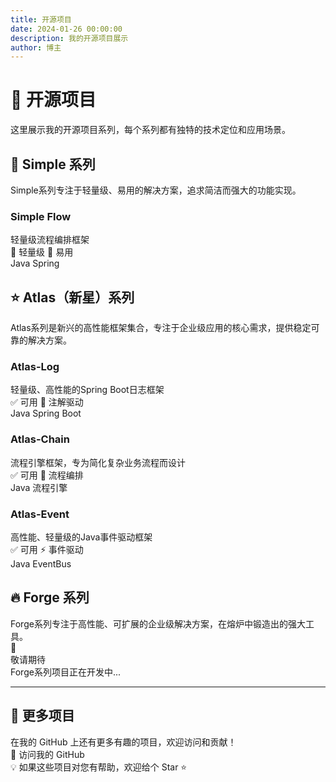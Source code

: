 ```yaml
---
title: 开源项目
date: 2024-01-26 00:00:00
description: 我的开源项目展示
author: 博主
---
```



# 🚀 开源项目

这里展示我的开源项目系列，每个系列都有独特的技术定位和应用场景。

## 🔧 Simple 系列

<div style={{ 
  padding: '1rem', 
  background: '#f0f9ff', 
  borderRadius: '8px', 
  border: '2px solid #bae6fd',
  marginBottom: '1rem'
}}>
  <div style={{ fontSize: '0.875rem', color: '#0c4a6e', lineHeight: '1.6' }}>
    Simple系列专注于轻量级、易用的解决方案，追求简洁而强大的功能实现。
  </div>
</div>

<div style={{ 
  display: 'grid', 
  gridTemplateColumns: 'repeat(auto-fit, minmax(300px, 1fr))', 
  gap: '1.5rem', 
  marginBottom: '3rem' 
}}>

<div style={{
  padding: '1rem',
  border: '1px solid #e5e7eb',
  borderRadius: '8px',
  background: '#ffffff',
  boxShadow: '0 1px 3px 0 rgba(0, 0, 0, 0.1)',
  transition: 'all 0.3s ease'
}}>
  <div style={{ marginBottom: '1rem' }}>
    <h3 style={{ margin: 0, fontSize: '1.1rem', fontWeight: '600', color: '#1f2937', marginBottom: '0.5rem' }}>
      <Link href="https://github.com/nemoob/simpleflow" style={{ textDecoration: 'none', color: '#1f2937' }}>
        Simple Flow
      </Link>
    </h3>
    <div style={{ fontSize: '0.875rem', color: '#6b7280' }}>
      轻量级流程编排框架
    </div>
  </div>
  <div style={{ display: 'flex', justifyContent: 'space-between', alignItems: 'center', fontSize: '0.75rem', color: '#9ca3af' }}>
    <div style={{ display: 'flex', gap: '1rem' }}>
      <span>🚀 轻量级</span>
      <span>🔧 易用</span>
    </div>
    <div style={{ display: 'flex', gap: '0.5rem' }}>
      <span style={{ backgroundColor: '#f97316', color: '#ffffff', padding: '0.125rem 0.5rem', borderRadius: '12px', fontSize: '0.7rem' }}>Java</span>
      <span style={{ backgroundColor: '#22c55e', color: '#ffffff', padding: '0.125rem 0.5rem', borderRadius: '12px', fontSize: '0.7rem' }}>Spring</span>
    </div>
  </div>
</div>

</div>

## ⭐ Atlas（新星）系列

<div style={{ 
  padding: '1rem', 
  background: '#fef3c7', 
  borderRadius: '8px', 
  border: '2px solid #fbbf24',
  marginBottom: '1rem'
}}>
  <div style={{ fontSize: '0.875rem', color: '#92400e', lineHeight: '1.6' }}>
    Atlas系列是新兴的高性能框架集合，专注于企业级应用的核心需求，提供稳定可靠的解决方案。
  </div>
</div>

<div style={{ 
  display: 'grid', 
  gridTemplateColumns: 'repeat(auto-fit, minmax(300px, 1fr))', 
  gap: '1.5rem', 
  marginBottom: '3rem' 
}}>

<div style={{
  padding: '1rem',
  border: '1px solid #e5e7eb',
  borderRadius: '8px',
  background: '#ffffff',
  boxShadow: '0 1px 3px 0 rgba(0, 0, 0, 0.1)',
  transition: 'all 0.3s ease'
}}>
  <div style={{ marginBottom: '1rem' }}>
    <h3 style={{ margin: 0, fontSize: '1.1rem', fontWeight: '600', color: '#1f2937', marginBottom: '0.5rem' }}>
      <Link href="https://github.com/nemoob/atlas-log" style={{ textDecoration: 'none', color: '#1f2937' }}>
        Atlas-Log
      </Link>
    </h3>
    <div style={{ fontSize: '0.875rem', color: '#6b7280' }}>
      轻量级、高性能的Spring Boot日志框架
    </div>
  </div>
  <div style={{ display: 'flex', justifyContent: 'space-between', alignItems: 'center', fontSize: '0.75rem', color: '#9ca3af' }}>
    <div style={{ display: 'flex', gap: '1rem' }}>
      <span>✅ 可用</span>
      <span>📝 注解驱动</span>
    </div>
    <div style={{ display: 'flex', gap: '0.5rem' }}>
      <span style={{ backgroundColor: '#f97316', color: '#ffffff', padding: '0.125rem 0.5rem', borderRadius: '12px', fontSize: '0.7rem' }}>Java</span>
      <span style={{ backgroundColor: '#22c55e', color: '#ffffff', padding: '0.125rem 0.5rem', borderRadius: '12px', fontSize: '0.7rem' }}>Spring Boot</span>
    </div>
  </div>
</div>

<div style={{
  padding: '1rem',
  border: '1px solid #e5e7eb',
  borderRadius: '8px',
  background: '#ffffff',
  boxShadow: '0 1px 3px 0 rgba(0, 0, 0, 0.1)',
  transition: 'all 0.3s ease'
}}>
  <div style={{ marginBottom: '1rem' }}>
    <h3 style={{ margin: 0, fontSize: '1.1rem', fontWeight: '600', color: '#1f2937', marginBottom: '0.5rem' }}>
      <Link href="https://github.com/nemoob/atlas-chain" style={{ textDecoration: 'none', color: '#1f2937' }}>
        Atlas-Chain
      </Link>
    </h3>
    <div style={{ fontSize: '0.875rem', color: '#6b7280' }}>
      流程引擎框架，专为简化复杂业务流程而设计
    </div>
  </div>
  <div style={{ display: 'flex', justifyContent: 'space-between', alignItems: 'center', fontSize: '0.75rem', color: '#9ca3af' }}>
    <div style={{ display: 'flex', gap: '1rem' }}>
      <span>✅ 可用</span>
      <span>🔧 流程编排</span>
    </div>
    <div style={{ display: 'flex', gap: '0.5rem' }}>
      <span style={{ backgroundColor: '#f97316', color: '#ffffff', padding: '0.125rem 0.5rem', borderRadius: '12px', fontSize: '0.7rem' }}>Java</span>
      <span style={{ backgroundColor: '#3b82f6', color: '#ffffff', padding: '0.125rem 0.5rem', borderRadius: '12px', fontSize: '0.7rem' }}>流程引擎</span>
    </div>
  </div>
</div>

<div style={{
  padding: '1rem',
  border: '1px solid #e5e7eb',
  borderRadius: '8px',
  background: '#ffffff',
  boxShadow: '0 1px 3px 0 rgba(0, 0, 0, 0.1)',
  transition: 'all 0.3s ease'
}}>
  <div style={{ marginBottom: '1rem' }}>
    <h3 style={{ margin: 0, fontSize: '1.1rem', fontWeight: '600', color: '#1f2937', marginBottom: '0.5rem' }}>
      <Link href="https://github.com/nemoob/atlas-event" style={{ textDecoration: 'none', color: '#1f2937' }}>
        Atlas-Event
      </Link>
    </h3>
    <div style={{ fontSize: '0.875rem', color: '#6b7280' }}>
      高性能、轻量级的Java事件驱动框架
    </div>
  </div>
  <div style={{ display: 'flex', justifyContent: 'space-between', alignItems: 'center', fontSize: '0.75rem', color: '#9ca3af' }}>
    <div style={{ display: 'flex', gap: '1rem' }}>
      <span>✅ 可用</span>
      <span>⚡ 事件驱动</span>
    </div>
    <div style={{ display: 'flex', gap: '0.5rem' }}>
      <span style={{ backgroundColor: '#f97316', color: '#ffffff', padding: '0.125rem 0.5rem', borderRadius: '12px', fontSize: '0.7rem' }}>Java</span>
      <span style={{ backgroundColor: '#8b5cf6', color: '#ffffff', padding: '0.125rem 0.5rem', borderRadius: '12px', fontSize: '0.7rem' }}>EventBus</span>
    </div>
  </div>
</div>

</div>

## 🔥 Forge 系列

<div style={{ 
  padding: '1rem', 
  background: '#fecaca', 
  borderRadius: '8px', 
  border: '2px solid #ef4444',
  marginBottom: '1rem'
}}>
  <div style={{ fontSize: '0.875rem', color: '#b91c1c', lineHeight: '1.6' }}>
    Forge系列专注于高性能、可扩展的企业级解决方案，在熔炉中锻造出的强大工具。
  </div>
</div>

<div style={{ 
  display: 'grid', 
  gridTemplateColumns: 'repeat(auto-fit, minmax(300px, 1fr))', 
  gap: '1.5rem', 
  marginBottom: '3rem' 
}}>

<div style={{
  padding: '2rem',
  border: '2px dashed #d1d5db',
  borderRadius: '8px',
  background: '#f9fafb',
  textAlign: 'center',
  color: '#6b7280'
}}>
  <div style={{ fontSize: '2rem', marginBottom: '1rem' }}>🚧</div>
  <div style={{ fontSize: '1rem', fontWeight: '600', marginBottom: '0.5rem' }}>敬请期待</div>
  <div style={{ fontSize: '0.875rem' }}>Forge系列项目正在开发中...</div>
</div>

</div>

---

<div style={{ textAlign: 'center', marginTop: '3rem', padding: '2rem', background: '#f8fafc', borderRadius: '12px' }}>
  <h2 style={{ margin: '0 0 1rem 0', color: '#374151' }}>🔗 更多项目</h2>
  <div style={{ color: '#6b7280', marginBottom: '1.5rem' }}>
    在我的 GitHub 上还有更多有趣的项目，欢迎访问和贡献！
  </div>
  <Link href="https://github.com/nemoob" style={{
    display: 'inline-flex',
    alignItems: 'center',
    gap: '0.5rem',
    padding: '0.75rem 1.5rem',
    backgroundColor: '#1f2937',
    color: '#ffffff',
    textDecoration: 'none',
    borderRadius: '8px',
    fontSize: '0.875rem',
    fontWeight: '500',
    transition: 'all 0.2s ease'
  }}>
    <span>🐙</span>
    访问我的 GitHub
  </Link>
</div>

<div style={{ textAlign: 'center', color: '#6b7280', fontSize: '0.875rem', marginTop: '2rem' }}>
  💡 如果这些项目对您有帮助，欢迎给个 Star ⭐
</div>